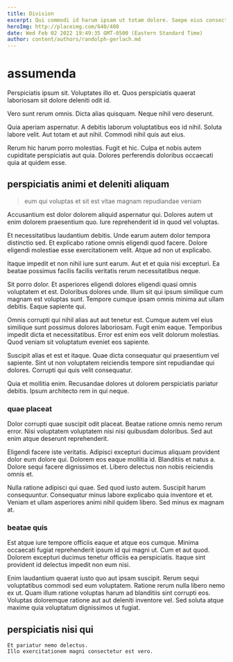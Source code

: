 ```yaml
---
title: Division
excerpt: Qui commodi id harum ipsam ut totam dolore. Saepe eius consectetur repellat molestiae quia vero enim ut eligendi. Quo dolorem sequi dignissimos consequuntur.
heroImg: http://placeimg.com/640/480
date: Wed Feb 02 2022 19:49:35 GMT-0500 (Eastern Standard Time)
author: content/authors/randolph-gerlach.md
---
```

# assumenda

Perspiciatis ipsum sit. Voluptates illo et. Quos perspiciatis quaerat laboriosam sit dolore deleniti odit id.
  
Vero sunt rerum omnis. Dicta alias quisquam. Neque nihil vero deserunt.
  
Quia aperiam aspernatur. A debitis laborum voluptatibus eos id nihil. Soluta labore velit. Aut totam et aut nihil. Commodi nihil quis aut eius.
  
Rerum hic harum porro molestias. Fugit et hic. Culpa et nobis autem cupiditate perspiciatis aut quia. Dolores perferendis doloribus occaecati quia at quidem esse.

## perspiciatis animi et deleniti aliquam

> eum qui voluptas et sit est vitae magnam repudiandae veniam

Accusantium est dolor dolorem aliquid aspernatur qui. Dolores autem ut enim dolorem praesentium quo. Iure reprehenderit id in quod vel voluptas.
  
Et necessitatibus laudantium debitis. Unde earum autem dolor tempora distinctio sed. Et explicabo ratione omnis eligendi quod facere. Dolore eligendi molestiae esse exercitationem velit. Atque ad non ut explicabo.
  
Itaque impedit et non nihil iure sunt earum. Aut et et quia nisi excepturi. Ea beatae possimus facilis facilis veritatis rerum necessitatibus neque.
  
Sit porro dolor. Et asperiores eligendi dolores eligendi quasi omnis voluptatem et est. Doloribus dolores unde. Illum sit qui ipsum similique cum magnam est voluptas sunt. Tempore cumque ipsam omnis minima aut ullam debitis. Eaque sapiente qui.
  
Omnis corrupti qui nihil alias aut aut tenetur est. Cumque autem vel eius similique sunt possimus dolores laboriosam. Fugit enim eaque. Temporibus impedit dicta et necessitatibus. Error est enim eos velit dolorum molestias. Quod veniam sit voluptatum eveniet eos sapiente.
  
Suscipit alias et est et itaque. Quae dicta consequatur qui praesentium vel sapiente. Sint ut non voluptatem reiciendis tempore sint repudiandae qui dolores. Corrupti qui quis velit consequatur.
  
Quia et mollitia enim. Recusandae dolores ut dolorem perspiciatis pariatur debitis. Ipsum architecto rem in qui neque.

### quae placeat

Dolor corrupti quae suscipit odit placeat. Beatae ratione omnis nemo rerum error. Nisi voluptatem voluptatem nisi nisi quibusdam doloribus. Sed aut enim atque deserunt reprehenderit.
  
Eligendi facere iste veritatis. Adipisci excepturi ducimus aliquam provident dolor eum dolore qui. Dolorem eos eaque mollitia id. Blanditiis et natus a. Dolore sequi facere dignissimos et. Libero delectus non nobis reiciendis omnis et.
  
Nulla ratione adipisci qui quae. Sed quod iusto autem. Suscipit harum consequuntur. Consequatur minus labore explicabo quia inventore et et. Veniam et ullam asperiores animi nihil quidem libero. Sed minus ex magnam at.

### beatae quis

Est atque iure tempore officiis eaque et atque eos cumque. Minima occaecati fugiat reprehenderit ipsum id qui magni ut. Cum et aut quod. Dolorem excepturi ducimus tenetur officiis ea perspiciatis. Itaque sint provident id delectus impedit non eum nisi.
  
Enim laudantium quaerat iusto quo aut ipsam suscipit. Rerum sequi voluptatibus commodi sed eum voluptatem. Ratione rerum nulla libero nemo ex ut. Quam illum ratione voluptas harum ad blanditiis sint corrupti eos. Voluptas doloremque ratione aut aut deleniti inventore vel. Sed soluta atque maxime quia voluptatum dignissimos ut fugiat.

## perspiciatis nisi qui

```text
Et pariatur nemo delectus.
Illo exercitationem magni consectetur est vero.
```

